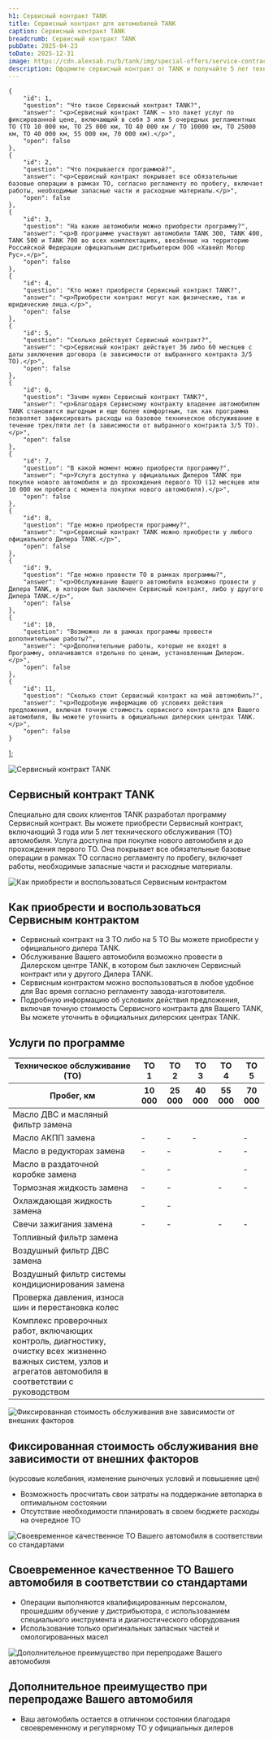 ```yaml
---
h1: Сервисный контракт TANK
title: Сервисный контракт для автомобилей TANK
caption: Сервисный контракт TANK
breadcrumb: Сервисный контракт TANK
pubDate: 2025-04-23
toDate: 2025-12-31
image: https://cdn.alexsab.ru/b/tank/img/special-offers/service-contract/thumb.webp
description: Оформите сервисный контракт от TANK и получайте 5 лет технического обслуживания вашего автомобиля без забот! Услуга доступна при покупке нового авто и до первого ТО. Все обязательные операции по регламенту пробега, включая работы, запчасти и расходные материалы, уже включены.
---
```



    {
		"id": 1,
		"question": "Что такое Сервисный контракт TANK?",
		"answer": "<p>Сервисный контракт TANK – это пакет услуг по фиксированной цене, включающий в себя 3 или 5 очередных регламентных ТО (ТО 10 000 км, ТО 25 000 км, ТО 40 000 км / ТО 10000 км, ТО 25000 км, ТО 40 000 км, 55 000 км, 70 000 км).</p>",
		"open": false
	},
    {
		"id": 2,
		"question": "Что покрывается программой?",
		"answer": "<p>Сервисный контракт покрывает все обязательные базовые операции в рамках ТО, согласно регламенту по пробегу, включает работы, необходимые запасные части и расходные материалы.</p>",
		"open": false
	},
    {
		"id": 3,
		"question": "На какие автомобили можно приобрести программу?",
		"answer": "<p>В программе участвуют автомобили TANK 300, TANK 400, TANK 500 и TANK 700 во всех комплектациях, ввезённые на территорию Российской Федерации официальным дистрибьютером ООО «Хавейл Мотор Рус».</p>",
		"open": false
	},
    {
		"id": 4,
		"question": "Кто может приобрести Сервисный контракт TANK?",
		"answer": "<p>Приобрести контракт могут как физические, так и юридические лица.</p>",
		"open": false
	},
    {
		"id": 5,
		"question": "Сколько действует Сервисный контракт?",
		"answer": "<p>Сервисный контракт действует 36 либо 60 месяцев с даты заключения договора (в зависимости от выбранного контракта 3/5 ТО).</p>",
		"open": false
	},
    {
		"id": 6,
		"question": "Зачем нужен Сервисный контракт TANK?",
		"answer": "<p>Благодаря Сервисному контракту владение автомобилем TANK становится выгодным и еще более комфортным, так как программа позволяет зафиксировать расходы на базовое техническое обслуживание в течение трех/пяти лет (в зависимости от выбранного контракта 3/5 ТО).</p>",
		"open": false
	},
    {
		"id": 7,
		"question": "В какой момент можно приобрести программу?",
		"answer": "<p>Услуга доступна у официальных Дилеров TANK при покупке нового автомобиля и до прохождения первого ТО (12 месяцев или 10 000 км пробега с момента покупки нового автомобиля).</p>",
		"open": false
	},
    {
		"id": 8,
		"question": "Где можно приобрести программу?",
		"answer": "<p>Сервисный контракт TANK можно приобрести у любого официального Дилера TANK.</p>",
		"open": false
	},
    {
		"id": 9,
		"question": "Где можно провести ТО в рамках программы?",
		"answer": "<p>Обслуживание Вашего автомобиля возможно провести у Дилера TANK, в котором был заключен Сервисный контракт, либо у другого Дилера TANK.</p>",
		"open": false
	},
    {
		"id": 10,
		"question": "Возможно ли в рамках программы провести дополнительные работы?",
		"answer": "<p>Дополнительные работы, которые не входят в Программу, оплачиваются отдельно по ценам, установленным Дилером.</p>",
		"open": false
	},
    {
		"id": 11,
		"question": "Сколько стоит Сервисный контракт на мой автомобиль?",
		"answer": "<p>Подробную информацию об условиях действия предложения, включая точную стоимость сервисного контракта для Вашего автомобиля, Вы можете уточнить в официальных дилерских центрах TANK.</p>",
		"open": false
	}
];

<picture>
	<source media="(min-width: 768px)" srcset="https://cdn.alexsab.ru/b/tank/img/special-offers/service-contract/1.webp" />
	<img src="https://cdn.alexsab.ru/b/tank/img/special-offers/service-contract/thumb.webp" class="mb-10 lg:mb-20 w-full" alt="Сервисный контракт TANK" />
</picture>

## Сервисный контракт TANK

Специально для своих клиентов TANK разработал программу Сервисный контракт. Вы можете приобрести Сервисный контракт, включающий 3 года или 5 лет   технического обслуживания (ТО) автомобиля. Услуга доступна при покупке нового автомобиля и до прохождения первого ТО. Она покрывает все обязательные базовые операции в рамках ТО согласно регламенту по пробегу, включает работы, необходимые запасные части и расходные материалы.

<div class="my-20">
  <CardMedia>
    <img slot="card-image" class="max-w-48" src="https://cdn.alexsab.ru/b/tank/img/special-offers/service-contract/2.webp" alt="Как приобрести и воспользоваться Сервисным контрактом" />
    <Fragment slot="card-content">
      <h2 class="!m-0 !p-0 before:hidden !text-2xl lg:!text-4xl">Как приобрести и воспользоваться Сервисным контрактом</h2>
      <ul class="list-disc">
        <li>Сервисный контракт на 3 ТО либо на 5 ТО Вы можете приобрести у официального дилера TANK.</li>
        <li>Обслуживание Вашего автомобиля возможно провести в Дилерском центре TANK, в котором был заключен Сервисный контракт или у другого Дилера TANK.</li>
        <li>Сервисным контрактом можно воспользоваться в любое удобное для Вас время согласно регламенту завода-изготовителя.</li>
        <li>Подробную информацию об условиях действия предложения, включая точную стоимость Сервисного контракта для Вашего TANK, Вы можете уточнить в официальных дилерских центрах TANK.</li>
      </ul>
    </Fragment>
  </CardMedia>
</div>

## Услуги по программе

<div x-data="{
  models: [
    {id: 'tank-300', name: 'TANK 300'},
    {id: 'tank-400', name: 'TANK 400'},
    {id: 'tank-500-30', name: 'TANK 500 3.0'},
    {id: 'tank-500-20-hybrid', name: 'TANK 500 2.0 Hybrid'},
    {id: 'tank-700', name: 'TANK 700'},
  ], 
  tabActive: 'tank-300',
  checkIcon: `<svg width='27' height='26' style='display: inline-block' viewBox='0 0 27 26' fill='none' xmlns='http://www.w3.org/2000/svg'><path d='M8.55 13L12.05 16.5L19.05 9.50001M25.4667 13C25.4667 19.4433 20.2433 24.6667 13.8 24.6667C7.35668 24.6667 2.13333 19.4433 2.13333 13C2.13333 6.55669 7.35668 1.33334 13.8 1.33334C20.2433 1.33334 25.4667 6.55669 25.4667 13Z' stroke='#FF9549' stroke-width='2.33333' stroke-linecap='round' stroke-linejoin='round'></path></svg>`
}">

  <div class="grid grid-cols-2 md:grid-cols-5 gap-4 mb-8 text-center">
    <template x-for="model in models">
      <div 
        class="cursor-pointer transition-opacity duration-300 rounded-xl"
        x-bind:class="{'bg-gray-100': tabActive === model.id}"
        x-on:click="tabActive = model.id"
      >
        <img x-bind:src="`https://cdn.alexsab.ru/b/tank/img/special-offers/service-contract/${model.id}.webp`" x-bind:alt="`${model.name}`" class="inline-block" />
        <h4 x-text="model.name" class="pb-4"></h4>
      </div>
    </template>
  </div>

  <div class="table_wrapper overflow-x-auto my-14 md:my-0">
    <table>
      <thead>
        <tr>
          <th>Техническое обслуживание (ТО)</th>
          <th class="text-center">ТО 1</th>
          <th class="text-center">ТО 2</th>
          <th class="text-center">ТО 3</th>
          <th class="text-center">ТО 4</th>
          <th class="text-center">ТО 5</th>
        </tr>
        <tr>
          <th>Пробег, км</th>
          <th class="text-center">10 000</th>
          <th class="text-center">25 000</th>
          <th class="text-center">40 000</th>
          <th class="text-center">55 000</th>
          <th class="text-center">70 000</th>
        </tr>
      </thead>
      <tbody>
        <tr>
          <td width="50%" class="text-left">Масло ДВС и масляный фильтр замена</td>
          <td class="text-center">
            <template x-if="['tank-300', 'tank-400', 'tank-500-30', 'tank-500-20-hybrid', 'tank-700'].includes(tabActive)">
              <span x-html="checkIcon"></span>
            </template>
            <template x-if="!['tank-300', 'tank-400', 'tank-500-30', 'tank-500-20-hybrid', 'tank-700'].includes(tabActive)">
              <span>-</span>
            </template>
          </td>
          <td class="text-center">
            <template x-if="['tank-300', 'tank-400', 'tank-500-30', 'tank-500-20-hybrid', 'tank-700'].includes(tabActive)">
              <span x-html="checkIcon"></span>
            </template>
            <template x-if="!['tank-300', 'tank-400', 'tank-500-30', 'tank-500-20-hybrid', 'tank-700'].includes(tabActive)">
              <span>-</span>
            </template>
          </td>
          <td class="text-center">
            <template x-if="['tank-300', 'tank-400', 'tank-500-30', 'tank-500-20-hybrid', 'tank-700'].includes(tabActive)">
              <span x-html="checkIcon"></span>
            </template>
            <template x-if="!['tank-300', 'tank-400', 'tank-500-30', 'tank-500-20-hybrid', 'tank-700'].includes(tabActive)">
              <span>-</span>
            </template>
          </td>
          <td class="text-center">
            <template x-if="['tank-300', 'tank-400', 'tank-500-30', 'tank-500-20-hybrid', 'tank-700'].includes(tabActive)">
              <span x-html="checkIcon"></span>
            </template>
            <template x-if="!['tank-300', 'tank-400', 'tank-500-30', 'tank-500-20-hybrid', 'tank-700'].includes(tabActive)">
              <span>-</span>
            </template>
          </td>
          <td class="text-center">
            <template x-if="['tank-300', 'tank-400', 'tank-500-30', 'tank-500-20-hybrid', 'tank-700'].includes(tabActive)">
              <span x-html="checkIcon"></span>
            </template>
            <template x-if="!['tank-300', 'tank-400', 'tank-500-30', 'tank-500-20-hybrid', 'tank-700'].includes(tabActive)">
              <span>-</span>
            </template>
          </td>
        </tr>
        <tr>
          <td class="text-left">Масло АКПП замена</td>
          <td class="text-center">-</td>
          <td class="text-center">-</td>
          <td class="text-center">-</td>
          <td class="text-center">
            <template x-if="['tank-400', 'tank-500-30', 'tank-500-20-hybrid', 'tank-700'].includes(tabActive)">
              <span x-html="checkIcon"></span>
            </template>
            <template x-if="['tank-300'].includes(tabActive)">
              <span>-</span>
            </template>
          </td>
          <td class="text-center">-</td>
        </tr>
        <tr>
          <td class="text-left">Масло в редукторах замена</td>
          <td class="text-center">-</td>
          <td class="text-center">-</td>
          <td class="text-center">
            <template x-if="['tank-300', 'tank-400', 'tank-500-30', 'tank-500-20-hybrid', 'tank-700'].includes(tabActive)">
              <span x-html="checkIcon"></span>
            </template>
          </td>
          <td class="text-center">-</td>
          <td class="text-center">-</td>
        </tr>
        <tr>
          <td class="text-left">Масло в раздаточной коробке замена</td>
          <td class="text-center">-</td>
          <td class="text-center">-</td>
          <td class="text-center">
            <template x-if="['tank-300', 'tank-500-20-hybrid'].includes(tabActive)">
              <span x-html="checkIcon"></span>
            </template>
            <template x-if="!['tank-300', 'tank-500-20-hybrid'].includes(tabActive)">
              <span>-</span>
            </template>
          </td>
          <td class="text-center">
            <template x-if="['tank-400', 'tank-500-30', 'tank-700'].includes(tabActive)">
              <span x-html="checkIcon"></span>
            </template>
            <template x-if="!['tank-400', 'tank-500-30', 'tank-700'].includes(tabActive)">
              <span>-</span>
            </template>
          </td>
          <td class="text-center">-</td>
        </tr>
        <tr>
          <td class="text-left">Тормозная жидкость замена</td>
          <td class="text-center">-</td>
          <td class="text-center">-</td>
          <td class="text-center">
            <template x-if="['tank-300', 'tank-400', 'tank-500-30', 'tank-500-20-hybrid', 'tank-700'].includes(tabActive)">
              <span x-html="checkIcon"></span>
            </template>
          </td>
          <td class="text-center">-</td>
          <td class="text-center">-</td>
        </tr>
        <tr>
          <td class="text-left">Охлаждающая жидкость замена</td>
          <td class="text-center">-</td>
          <td class="text-center">-</td>
          <td class="text-center">
            <template x-if="['tank-500-30', 'tank-700'].includes(tabActive)">
              <span x-html="checkIcon"></span>
            </template>
            <template x-if="!['tank-500-30', 'tank-700'].includes(tabActive)">
              <span>-</span>
            </template>
          </td>
          <td class="text-center">
            <template x-if="['tank-500-20-hybrid'].includes(tabActive)">
              <span x-html="checkIcon"></span>
            </template>
            <template x-if="!['tank-500-20-hybrid'].includes(tabActive)">
              <span>-</span>
            </template>
          </td>
          <td class="text-center">
            <template x-if="['tank-400'].includes(tabActive)">
              <span x-html="checkIcon"></span>
            </template>
            <template x-if="!['tank-400'].includes(tabActive)">
              <span>-</span>
            </template>
          </td>
        </tr>
        <tr>
          <td class="text-left">Свечи зажигания замена</td>
          <td class="text-center">-</td>
          <td class="text-center">-</td>
          <td class="text-center">
            <template x-if="['tank-300', 'tank-400', 'tank-500-30', 'tank-500-20-hybrid', 'tank-700'].includes(tabActive)">
              <span x-html="checkIcon"></span>
            </template>
          </td>
          <td class="text-center">-</td>
          <td class="text-center">-</td>
        </tr>
        <tr>
          <td class="text-left">Топливный фильтр замена</td>
          <td class="text-center">
            <template x-if="['tank-400'].includes(tabActive)">
              <span x-html="checkIcon"></span>
            </template>
            <template x-if="!['tank-400'].includes(tabActive)">
              <span>-</span>
            </template>
          </td>
          <td class="text-center">
            <template x-if="['tank-300', 'tank-400'].includes(tabActive)">
              <span x-html="checkIcon"></span>
            </template>
            <template x-if="!['tank-300', 'tank-400'].includes(tabActive)">
              <span>-</span>
            </template>
          </td>
          <td class="text-center">
            <template x-if="['tank-400'].includes(tabActive)">
              <span x-html="checkIcon"></span>
            </template>
            <template x-if="!['tank-400'].includes(tabActive)">
              <span>-</span>
            </template>
          </td>
          <td class="text-center">
            <template x-if="['tank-300', 'tank-400'].includes(tabActive)">
              <span x-html="checkIcon"></span>
            </template>
            <template x-if="!['tank-300', 'tank-400'].includes(tabActive)">
              <span>-</span>
            </template>
          </td>
          <td class="text-center">
            <template x-if="['tank-400'].includes(tabActive)">
              <span x-html="checkIcon"></span>
            </template>
            <template x-if="!'tank-400'].includes(tabActive)">
              <span>-</span>
            </template>
          </td>
        </tr>
        <tr>
          <td class="text-left">Воздушный фильтр ДВС замена</td>
          <td class="text-center">
            <template x-if="['tank-400', 'tank-500-30', 'tank-500-20-hybrid', 'tank-700'].includes(tabActive)">
              <span x-html="checkIcon"></span>
            </template>
            <template x-if="!['tank-400', 'tank-500-30', 'tank-500-20-hybrid', 'tank-700'].includes(tabActive)">
              <span>-</span>
            </template>
          </td>
          <td class="text-center">
            <template x-if="['tank-300', 'tank-400', 'tank-500-30', 'tank-500-20-hybrid', 'tank-700'].includes(tabActive)">
              <span x-html="checkIcon"></span>
            </template>
          </td>
          <td class="text-center">
            <template x-if="['tank-400', 'tank-500-30', 'tank-500-20-hybrid', 'tank-700'].includes(tabActive)">
              <span x-html="checkIcon"></span>
            </template>
            <template x-if="!['tank-400', 'tank-500-30', 'tank-500-20-hybrid', 'tank-700'].includes(tabActive)">
              <span>-</span>
            </template>
          </td>
          <td class="text-center">
            <template x-if="['tank-300', 'tank-400', 'tank-500-30', 'tank-500-20-hybrid', 'tank-700'].includes(tabActive)">
              <span x-html="checkIcon"></span>
            </template>
          </td>
          <td class="text-center">
            <template x-if="['tank-400', 'tank-500-30', 'tank-500-20-hybrid', 'tank-700'].includes(tabActive)">
              <span x-html="checkIcon"></span>
            </template>
            <template x-if="!['tank-400', 'tank-500-30', 'tank-500-20-hybrid', 'tank-700'].includes(tabActive)">
              <span>-</span>
            </template>
          </td>
        </tr>
        <tr>
          <td class="text-left">Воздушный фильтр системы кондиционирования замена</td>
          <td class="text-center">
            <template x-if="['tank-400', 'tank-500-30', 'tank-500-20-hybrid', 'tank-700'].includes(tabActive)">
              <span x-html="checkIcon"></span>
            </template>
            <template x-if="!['tank-400', 'tank-500-30', 'tank-500-20-hybrid', 'tank-700'].includes(tabActive)">
              <span>-</span>
            </template>
          </td>
          <td class="text-center">
            <template x-if="['tank-300', 'tank-400', 'tank-500-30', 'tank-500-20-hybrid', 'tank-700'].includes(tabActive)">
              <span x-html="checkIcon"></span>
            </template>
            <template x-if="!['tank-300', 'tank-400', 'tank-500-30', 'tank-500-20-hybrid', 'tank-700'].includes(tabActive)">
              <span>-</span>
            </template>
          </td>
          <td class="text-center">
            <template x-if="['tank-400', 'tank-500-30', 'tank-500-20-hybrid', 'tank-700'].includes(tabActive)">
              <span x-html="checkIcon"></span>
            </template>
            <template x-if="!['tank-400', 'tank-500-30', 'tank-500-20-hybrid', 'tank-700'].includes(tabActive)">
              <span>-</span>
            </template>
          </td>
          <td class="text-center">
            <template x-if="['tank-300', 'tank-400', 'tank-500-30', 'tank-500-20-hybrid', 'tank-700'].includes(tabActive)">
              <span x-html="checkIcon"></span>
            </template>
            <template x-if="!['tank-300', 'tank-400', 'tank-500-30', 'tank-500-20-hybrid', 'tank-700'].includes(tabActive)">
              <span>-</span>
            </template>
          </td>
          <td class="text-center">
            <template x-if="['tank-400', 'tank-500-30', 'tank-500-20-hybrid', 'tank-700'].includes(tabActive)">
              <span x-html="checkIcon"></span>
            </template>
            <template x-if="!['tank-400', 'tank-500-30', 'tank-500-20-hybrid', 'tank-700'].includes(tabActive)">
              <span>-</span>
            </template>
          </td>
        </tr>
        <tr>
          <td class="text-left">Проверка давления, износа шин и перестановка колес</td>
          <td class="text-center">
            <template x-if="['tank-300', 'tank-400', 'tank-500-30', 'tank-500-20-hybrid', 'tank-700'].includes(tabActive)">
              <span x-html="checkIcon"></span>
            </template>
            <template x-if="!['tank-300', 'tank-400', 'tank-500-30', 'tank-500-20-hybrid', 'tank-700'].includes(tabActive)">
              <span>-</span>
            </template>
          </td>
          <td class="text-center">
            <template x-if="['tank-300', 'tank-400', 'tank-500-30', 'tank-500-20-hybrid', 'tank-700'].includes(tabActive)">
              <span x-html="checkIcon"></span>
            </template>
            <template x-if="!['tank-300', 'tank-400', 'tank-500-30', 'tank-500-20-hybrid', 'tank-700'].includes(tabActive)">
              <span>-</span>
            </template>
          </td>
          <td class="text-center">
            <template x-if="['tank-300', 'tank-400', 'tank-500-30', 'tank-500-20-hybrid', 'tank-700'].includes(tabActive)">
              <span x-html="checkIcon"></span>
            </template>
            <template x-if="!['tank-300', 'tank-400', 'tank-500-30', 'tank-500-20-hybrid', 'tank-700'].includes(tabActive)">
              <span>-</span>
            </template>
          </td>
          <td class="text-center">
            <template x-if="['tank-300', 'tank-400', 'tank-500-30', 'tank-500-20-hybrid', 'tank-700'].includes(tabActive)">
              <span x-html="checkIcon"></span>
            </template>
            <template x-if="!['tank-300', 'tank-400', 'tank-500-30', 'tank-500-20-hybrid', 'tank-700'].includes(tabActive)">
              <span>-</span>
            </template>
          </td>
          <td class="text-center">
            <template x-if="['tank-300', 'tank-400', 'tank-500-30', 'tank-500-20-hybrid', 'tank-700'].includes(tabActive)">
              <span x-html="checkIcon"></span>
            </template>
            <template x-if="!['tank-300', 'tank-400', 'tank-500-30', 'tank-500-20-hybrid', 'tank-700'].includes(tabActive)">
              <span>-</span>
            </template>
          </td>
        </tr>
        <tr>
          <td class="text-left">Комплекс проверочных работ, включающих контроль, диагностику, очистку всех жизненно важных систем, узлов и агрегатов автомобиля в соответствии с руководством</td>
          <td class="text-center">
            <template x-if="['tank-300', 'tank-400', 'tank-500-30', 'tank-500-20-hybrid', 'tank-700'].includes(tabActive)">
              <span x-html="checkIcon"></span>
            </template>
            <template x-if="!['tank-300', 'tank-400', 'tank-500-30', 'tank-500-20-hybrid', 'tank-700'].includes(tabActive)">
              <span>-</span>
            </template>
          </td>
          <td class="text-center">
            <template x-if="['tank-300', 'tank-400', 'tank-500-30', 'tank-500-20-hybrid', 'tank-700'].includes(tabActive)">
              <span x-html="checkIcon"></span>
            </template>
            <template x-if="!['tank-300', 'tank-400', 'tank-500-30', 'tank-500-20-hybrid', 'tank-700'].includes(tabActive)">
              <span>-</span>
            </template>
          </td>
          <td class="text-center">
            <template x-if="['tank-300', 'tank-400', 'tank-500-30', 'tank-500-20-hybrid', 'tank-700'].includes(tabActive)">
              <span x-html="checkIcon"></span>
            </template>
            <template x-if="!['tank-300', 'tank-400', 'tank-500-30', 'tank-500-20-hybrid', 'tank-700'].includes(tabActive)">
              <span>-</span>
            </template>
          </td>
          <td class="text-center">
            <template x-if="['tank-300', 'tank-400', 'tank-500-30', 'tank-500-20-hybrid', 'tank-700'].includes(tabActive)">
              <span x-html="checkIcon"></span>
            </template>
            <template x-if="!['tank-300', 'tank-400', 'tank-500-30', 'tank-500-20-hybrid', 'tank-700'].includes(tabActive)">
              <span>-</span>
            </template>
          </td>
          <td class="text-center">
            <template x-if="['tank-300', 'tank-400', 'tank-500-30', 'tank-500-20-hybrid', 'tank-700'].includes(tabActive)">
              <span x-html="checkIcon"></span>
            </template>
            <template x-if="!['tank-300', 'tank-400', 'tank-500-30', 'tank-500-20-hybrid', 'tank-700'].includes(tabActive)">
              <span>-</span>
            </template>
          </td>
        </tr>
      </tbody>
      </table>
  </div>
</div>

<div class="my-20">
  <CardMedia>
    <img slot="card-image" class="max-w-48" src="https://cdn.alexsab.ru/b/tank/img/special-offers/service-contract/3.webp" alt="Фиксированная стоимость обслуживания вне зависимости от внешних факторов" />
    <Fragment slot="card-content">
      <div>
        <h2 class="!m-0 !p-0 before:hidden !text-2xl lg:!text-4xl">Фиксированная стоимость обслуживания вне зависимости от внешних факторов</h2>
        <p class="font-light">(курсовые колебания, изменение рыночных условий и повышение цен)</p>
      </div>
      <ul class="list-disc">
        <li>Возможность просчитать свои затраты на поддержание автопарка в оптимальном состоянии</li>
        <li>Отсутствие необходимости планировать в своем бюджете расходы на очередное ТО</li>
      </ul>
    </Fragment>
  </CardMedia>
</div>

<div class="mb-20">
  <CardMedia imgPlacement="right">
    <img slot="card-image" class="max-w-48" src="https://cdn.alexsab.ru/b/tank/img/special-offers/service-contract/4.webp" alt="Своевременное качественное ТО Вашего автомобиля в соответствии со стандартами" />
    <Fragment slot="card-content">
      <h2 class="!m-0 !p-0 before:hidden !text-2xl lg:!text-4xl">Своевременное качественное ТО Вашего автомобиля в соответствии со стандартами</h2>
      <ul class="list-disc">
        <li>Операции выполняются квалифицированным персоналом, прошедшим обучение у дистрибьютора, с использованием специального инструмента и диагностического оборудования</li>
        <li>Использование только оригинальных запасных частей и омологированных масел</li>
      </ul>
    </Fragment>
  </CardMedia>
</div>

<div class="mb-20">
  <CardMedia>
    <img slot="card-image" class="max-w-48" src="https://cdn.alexsab.ru/b/tank/img/special-offers/service-contract/5.webp" alt="Дополнительное преимущество при перепродаже Вашего автомобиля" />
    <Fragment slot="card-content">
      <h2 class="!m-0 !p-0 before:hidden !text-2xl lg:!text-4xl">Дополнительное преимущество при перепродаже Вашего автомобиля</h2>
      <ul class="list-disc">
        <li>Ваш автомобиль остается в отличном состоянии благодаря своевременному и регулярному ТО у официальных дилеров</li>
      </ul>
    </Fragment>
  </CardMedia>
</div>

<div class="mb-20"><Faq items={faqData} title="Часто задаваемые вопросы" class="bg-gray-50 rounded-2xl" /></div>

<div class="text-center mt-12">
  <FeedbackForm dataFormName="Сервисный контракт" title="Оставьте заявку" />
</div>
